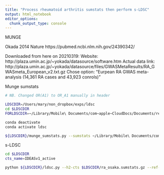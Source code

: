 ```yaml
---
title: "Process rheumatoid arthritis sumstats then perform s-LDSC"
output: html_notebook
editor_options: 
  chunk_output_type: console
---
```


MUNGE

Okada 2014 Nature
https://pubmed.ncbi.nlm.nih.gov/24390342/

Downloaded from here on 20210319:
Website: http://plaza.umin.ac.jp/~yokada/datasource/software.htm
Actual data link: http://plaza.umin.ac.jp/~yokada/datasource/files/GWASMetaResults/RA_GWASmeta_European_v2.txt.gz
Chose option: "Eurpean RA GWAS meta-analysis (14,361 RA cases and 43,923 conrols)"


Munge sumstats
```bash

# NB. Changed OR(A1) to OR_A1 manually in header

LDSCDIR=/Users/mary/non_dropbox/exps/ldsc
cd $LDSCDIR
FORLDSCDIR=~/Library/Mobile\ Documents/com~apple~CloudDocs/Documents/research/exps/forldsc

conda deactivate
conda activate ldsc

${LDSCDIR}/munge_sumstats.py --sumstats ~/Library/Mobile\ Documents/com~apple~CloudDocs/Documents/research/exps/summary_stats/ra/RA_GWASmeta_European_v2.txt --N 58284 --N-cas 14361 --N-con 43923 --signed-sumstats OR_A1,1 --merge-alleles ${FORLDSCDIR}/w_hm3.snplist --out ra_osaka --snp SNIPID --p P-val --chunksize 500000

```

s-LDSC
```bash

cd $LDSCDIR
cts_name=IDEASv1_active

python ${LDSCDIR}/ldsc.py --h2-cts $LDSCDIR/ra_osaka.sumstats.gz --ref-ld-chr ${LDSCDIR}/baseline_v1.2/baseline. --out ra_osaka_cts_${cts_name} --ref-ld-chr-cts $LDSCDIR/$cts_name.ldcts --w-ld-chr ${LDSCDIR}/1000G_Phase3_weights_hm3_no_MHC/weights.hm3_noMHC. 

```

